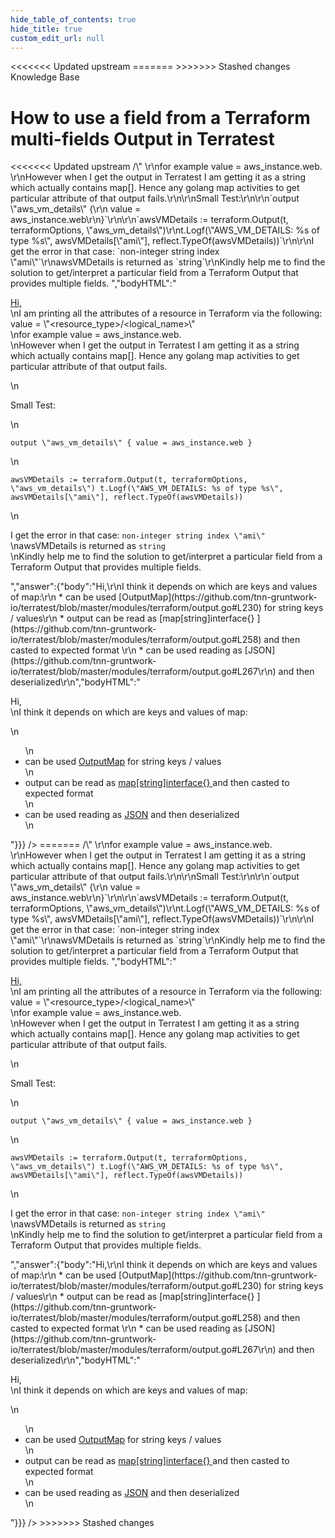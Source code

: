 ```yaml
---
hide_table_of_contents: true
hide_title: true
custom_edit_url: null
---
```



<head>
<<<<<<< Updated upstream
  <link rel="canonical" href="https://github.com/tnn-gruntwork-io/knowledge-base/discussions/217" />
=======
  <link rel="canonical" href="https://github.com/tnn-gruntwork-io/knowledge-base/discussions/217" />
>>>>>>> Stashed changes
</head>

<CenterLayout>
<span className="searchCategory">Knowledge Base</span>
<h1>How to use a field from a Terraform multi-fields Output in Terratest</h1>
<<<<<<< Updated upstream
<GitHub discussion={{"id":"D_kwDOF8slf84AO3RW","number":217,"author":{"login":"arimaverick"},"title":"How to use a field from a Terraform multi-fields Output in Terratest","body":"[Hi,](https://github.com/tnn-gruntwork-io/terratest)\r\nI am printing all the attributes of a resource in Terraform via the following: value = \"<resource_type>/<logical_name>\" \r\nfor example value = aws_instance.web. \r\nHowever when I get the output in Terratest I am getting it as a string which actually contains map[]. Hence any golang map activities to get particular attribute of that output fails.\r\n\r\nSmall Test:\r\n\r\n`output \"aws_vm_details\" {\r\n    value = aws_instance.web\r\n}`\r\n\r\n`awsVMDetails := terraform.Output(t, terraformOptions, \"aws_vm_details\")\r\nt.Logf(\"AWS_VM_DETAILS: %s of type %s\", awsVMDetails[\"ami\"], reflect.TypeOf(awsVMDetails))`\r\n\r\nI get the error in that case: `non-integer string index \"ami\"`\r\nawsVMDetails is returned as `string`\r\nKindly help me to find the solution to get/interpret a particular field from a Terraform Output that provides multiple fields. ","bodyHTML":"<p dir=\"auto\"><a href=\"https://github.com/tnn-gruntwork-io/terratest\">Hi,</a><br>\nI am printing all the attributes of a resource in Terraform via the following: value = \"&lt;resource_type&gt;/&lt;logical_name&gt;\"<br>\nfor example value = aws_instance.web.<br>\nHowever when I get the output in Terratest I am getting it as a string which actually contains map[]. Hence any golang map activities to get particular attribute of that output fails.</p>\n<p dir=\"auto\">Small Test:</p>\n<p dir=\"auto\"><code class=\"notranslate\">output \"aws_vm_details\" { value = aws_instance.web }</code></p>\n<p dir=\"auto\"><code class=\"notranslate\">awsVMDetails := terraform.Output(t, terraformOptions, \"aws_vm_details\") t.Logf(\"AWS_VM_DETAILS: %s of type %s\", awsVMDetails[\"ami\"], reflect.TypeOf(awsVMDetails))</code></p>\n<p dir=\"auto\">I get the error in that case: <code class=\"notranslate\">non-integer string index \"ami\"</code><br>\nawsVMDetails is returned as <code class=\"notranslate\">string</code><br>\nKindly help me to find the solution to get/interpret a particular field from a Terraform Output that provides multiple fields.</p>","answer":{"body":"Hi,\r\nI think it depends on which are keys and values of map:\r\n * can be used [OutputMap](https://github.com/tnn-gruntwork-io/terratest/blob/master/modules/terraform/output.go#L230) for string keys / values\r\n * output can be read as [map[string]interface{} ](https://github.com/tnn-gruntwork-io/terratest/blob/master/modules/terraform/output.go#L258) and then casted to expected format \r\n * can be used reading as [JSON](https://github.com/tnn-gruntwork-io/terratest/blob/master/modules/terraform/output.go#L267\r\n) and then deserialized\r\n","bodyHTML":"<p dir=\"auto\">Hi,<br>\nI think it depends on which are keys and values of map:</p>\n<ul dir=\"auto\">\n<li>can be used <a href=\"https://github.com/tnn-gruntwork-io/terratest/blob/master/modules/terraform/output.go#L230\">OutputMap</a> for string keys / values</li>\n<li>output can be read as <a href=\"https://github.com/tnn-gruntwork-io/terratest/blob/master/modules/terraform/output.go#L258\">map[string]interface{} </a> and then casted to expected format</li>\n<li>can be used reading as <a href=\"https://github.com/tnn-gruntwork-io/terratest/blob/master/modules/terraform/output.go#L267\">JSON</a> and then deserialized</li>\n</ul>"}}} />
=======
<GitHub discussion={{"id":"D_kwDOF8slf84AO3RW","number":217,"author":{"login":"arimaverick"},"title":"How to use a field from a Terraform multi-fields Output in Terratest","body":"[Hi,](https://github.com/tnn-gruntwork-io/terratest)\r\nI am printing all the attributes of a resource in Terraform via the following: value = \"<resource_type>/<logical_name>\" \r\nfor example value = aws_instance.web. \r\nHowever when I get the output in Terratest I am getting it as a string which actually contains map[]. Hence any golang map activities to get particular attribute of that output fails.\r\n\r\nSmall Test:\r\n\r\n`output \"aws_vm_details\" {\r\n    value = aws_instance.web\r\n}`\r\n\r\n`awsVMDetails := terraform.Output(t, terraformOptions, \"aws_vm_details\")\r\nt.Logf(\"AWS_VM_DETAILS: %s of type %s\", awsVMDetails[\"ami\"], reflect.TypeOf(awsVMDetails))`\r\n\r\nI get the error in that case: `non-integer string index \"ami\"`\r\nawsVMDetails is returned as `string`\r\nKindly help me to find the solution to get/interpret a particular field from a Terraform Output that provides multiple fields. ","bodyHTML":"<p dir=\"auto\"><a href=\"https://github.com/tnn-gruntwork-io/terratest\">Hi,</a><br>\nI am printing all the attributes of a resource in Terraform via the following: value = \"&lt;resource_type&gt;/&lt;logical_name&gt;\"<br>\nfor example value = aws_instance.web.<br>\nHowever when I get the output in Terratest I am getting it as a string which actually contains map[]. Hence any golang map activities to get particular attribute of that output fails.</p>\n<p dir=\"auto\">Small Test:</p>\n<p dir=\"auto\"><code class=\"notranslate\">output \"aws_vm_details\" { value = aws_instance.web }</code></p>\n<p dir=\"auto\"><code class=\"notranslate\">awsVMDetails := terraform.Output(t, terraformOptions, \"aws_vm_details\") t.Logf(\"AWS_VM_DETAILS: %s of type %s\", awsVMDetails[\"ami\"], reflect.TypeOf(awsVMDetails))</code></p>\n<p dir=\"auto\">I get the error in that case: <code class=\"notranslate\">non-integer string index \"ami\"</code><br>\nawsVMDetails is returned as <code class=\"notranslate\">string</code><br>\nKindly help me to find the solution to get/interpret a particular field from a Terraform Output that provides multiple fields.</p>","answer":{"body":"Hi,\r\nI think it depends on which are keys and values of map:\r\n * can be used [OutputMap](https://github.com/tnn-gruntwork-io/terratest/blob/master/modules/terraform/output.go#L230) for string keys / values\r\n * output can be read as [map[string]interface{} ](https://github.com/tnn-gruntwork-io/terratest/blob/master/modules/terraform/output.go#L258) and then casted to expected format \r\n * can be used reading as [JSON](https://github.com/tnn-gruntwork-io/terratest/blob/master/modules/terraform/output.go#L267\r\n) and then deserialized\r\n","bodyHTML":"<p dir=\"auto\">Hi,<br>\nI think it depends on which are keys and values of map:</p>\n<ul dir=\"auto\">\n<li>can be used <a href=\"https://github.com/tnn-gruntwork-io/terratest/blob/master/modules/terraform/output.go#L230\">OutputMap</a> for string keys / values</li>\n<li>output can be read as <a href=\"https://github.com/tnn-gruntwork-io/terratest/blob/master/modules/terraform/output.go#L258\">map[string]interface{} </a> and then casted to expected format</li>\n<li>can be used reading as <a href=\"https://github.com/tnn-gruntwork-io/terratest/blob/master/modules/terraform/output.go#L267\">JSON</a> and then deserialized</li>\n</ul>"}}} />
>>>>>>> Stashed changes

</CenterLayout>
  

<!-- ##DOCS-SOURCER-START
{
  "sourcePlugin": "github-discussions",
  "hash": "b94887f2c6f1f773c5ab4d9e415520ea"
}
##DOCS-SOURCER-END -->
